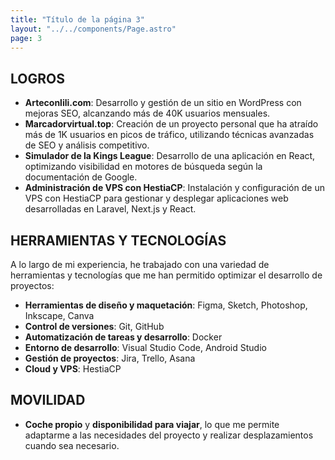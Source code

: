 ```yaml
---
title: "Título de la página 3"
layout: "../../components/Page.astro"
page: 3
---
```

## **LOGROS**

- **Arteconlili.com**: Desarrollo y gestión de un sitio en <span class="tag">WordPress</span> con mejoras SEO, alcanzando más de 40K usuarios mensuales.
- **Marcadorvirtual.top**: Creación de un proyecto personal que ha atraído más de 1K usuarios en picos de tráfico, utilizando técnicas avanzadas de SEO y análisis competitivo.
- **Simulador de la Kings League**: Desarrollo de una aplicación en <span class="tag">React</span>, optimizando visibilidad en motores de búsqueda según la documentación de Google.
- **Administración de VPS con HestiaCP**: Instalación y configuración de un VPS con <span class="tag">HestiaCP</span> para gestionar y desplegar aplicaciones web desarrolladas en <span class="tag">Laravel</span>, <span class="tag">Next.js</span> y <span class="tag">React</span>.

## **HERRAMIENTAS Y TECNOLOGÍAS**

A lo largo de mi experiencia, he trabajado con una variedad de herramientas y tecnologías que me han permitido optimizar el desarrollo de proyectos:

- **Herramientas de diseño y maquetación**: Figma, Sketch, Photoshop, Inkscape, Canva
- **Control de versiones**: Git, GitHub
- **Automatización de tareas y desarrollo**: Docker
- **Entorno de desarrollo**: Visual Studio Code, Android Studio
- **Gestión de proyectos**: Jira, Trello, Asana
- **Cloud y VPS**: HestiaCP

## **MOVILIDAD**

- **Coche propio** y **disponibilidad para viajar**, lo que me permite adaptarme a las necesidades del proyecto y realizar desplazamientos cuando sea necesario.
